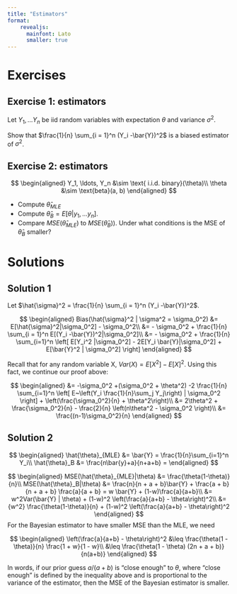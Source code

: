 ```yaml
---
title: "Estimators"
format: 
    revealjs:
      mainfont: Lato
      smaller: true
---
```


# Exercises

## Exercise 1: estimators

Let $Y_1,\ldots Y_n$ be iid random variables with expectation $\theta$ and variance $\sigma^2$.

Show that $\frac{1}{n} \sum_{i = 1}^n (Y_i -\bar{Y})^2$ is a biased estimator of $\sigma^2$.


## Exercise 2: estimators

$$
\begin{aligned}
Y_1, \ldots, Y_n &\sim \text{ i.i.d. binary}(\theta)\\
\theta &\sim \text{beta}(a, b)
\end{aligned}
$$

- Compute $\hat{\theta}_{MLE}$
- Compute $\hat{\theta}_{B} = E[\theta | y_1,\ldots y_n]$.
- Compare $MSE(\hat{\theta}_{MLE})$ to $MSE(\hat{\theta}_{B})$). Under what conditions is the MSE of $\hat{\theta}_B$ smaller?

<!-- ## Exercise 3: MVN -->

<!-- Consider a single observation $(y_1, y_2)$ drawn from a bivariate normal distribution with mean $(\theta_1, \theta_2)$ and fixed, known $2 \times 2$ covariance matrix $\Sigma = \left[ {\begin{array}{cc} -->
<!--    1 & .5 \\ -->
<!--    .5 & 1 -->
<!--   \end{array} } \right]$. Consider a uniform prior on $\theta = (\theta_1, \theta_2)$ : $p(\theta_1, \theta_2) \propto 1$.  -->

<!-- (a.) Derive the joint posterior for $\theta_1, \theta_2 | y_1, y_2, \Sigma$. Describe a direct sampler for this distribution. -->

<!-- (b.) Write down full conditionals $p(\theta_1 | \theta_2, y_1, y_2, \Sigma)$ and $p(\theta_2 | \theta_1, y_1, y_2, \Sigma)$. Write pseudo-code to describe a Gibbs sampling procedure. Hint: you can use the result from HW6 Ex 3. -->

<!-- (c.) Will the direct sampler from part (a) or the Gibbs sampler in part (b) have higher ESS? Why? -->

# Solutions

## Solution 1

Let $\hat{\sigma}^2 = \frac{1}{n} \sum_{i = 1}^n (Y_i -\bar{Y})^2$.

$$
\begin{aligned}
Bias(\hat{\sigma}^2 | \sigma^2 = \sigma_0^2) &= E[\hat{\sigma}^2|\sigma_0^2] - \sigma_0^2\\
&=  - \sigma_0^2 + \frac{1}{n} \sum_{i = 1}^n E[(Y_i -\bar{Y})^2|\sigma_0^2]\\
&= - \sigma_0^2 + \frac{1}{n} \sum_{i=1}^n \left[
E[Y_i^2 |\sigma_0^2] - 2E[Y_i \bar{Y}|\sigma_0^2] + E[\bar{Y}^2 | \sigma_0^2]
\right]
\end{aligned}
$$

Recall that for any random variable X, $Var(X) = E[X^2] - E[X]^2$. Using this fact, we continue our proof above:

$$
\begin{aligned}
&= -\sigma_0^2 +(\sigma_0^2  + \theta^2) 
-2 \frac{1}{n} \sum_{i=1}^n \left[  E~\left(Y_i \frac{1}{n}\sum_j Y_j\right) | \sigma_0^2    \right]
+ \left(\frac{\sigma_0^2}{n} + \theta^2\right)\\
&= 2\theta^2 + \frac{\sigma_0^2}{n} - \frac{2}{n} 
\left(n\theta^2  - \sigma_0^2
\right)\\
&= \frac{(n-1)\sigma_0^2}{n}
\end{aligned}
$$

## Solution 2

$$
\begin{aligned}
\hat{\theta}_{MLE} &= \bar{Y} = \frac{1}{n}\sum_{i=1}^n Y_i\\
\hat{\theta}_B &= \frac{n\bar{y}+a}{n+a+b} = 
\end{aligned}
$$

$$
\begin{aligned}
MSE(\hat{\theta}_{MLE}|\theta) &= \frac{\theta(1-\theta)}{n}\\
MSE(\hat{\theta}_B|\theta) &= \frac{n}{n + a + b}\bar{Y} + \frac{a + b}{n + a + b} \frac{a}{a + b} =  w \bar{Y} + (1-w)\frac{a}{a+b}\\
&= w^2Var(\bar{Y} | \theta) +  (1-w)^2 \left(\frac{a}{a+b} - \theta\right)^2\\
&= {w^2} \frac{\theta(1-\theta)}{n} + (1-w)^2  \left(\frac{a}{a+b} - \theta\right)^2
\end{aligned}
$$
For the Bayesian estimator to have smaller MSE than the MLE, we need

$$
\begin{aligned}
 \left(\frac{a}{a+b} - \theta\right)^2 &\leq \frac{\theta(1 - \theta)}{n} \frac{1 + w}{1 - w}\\
 &\leq \frac{\theta(1 - \theta) (2n + a + b)}{n(a+b)}
 \end{aligned}
$$

In words, if our prior guess $a / (a+b)$ is "close enough" to $\theta$, where "close enough" is defined by the inequality above and is proportional to the variance of the estimator, then the MSE of the Bayesian estimator is smaller. 

